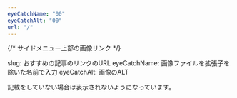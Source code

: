 ```yaml
---
eyeCatchName: "00"
eyeCatchAlt: "00"
url: "/"
---
```


{/* サイドメニュー上部の画像リンク */}

slug: おすすめの記事のリンクのURL
eyeCatchName: 画像ファイルを拡張子を除いた名前で入力
eyeCatchAlt: 画像のALT

記載をしていない場合は表示されないようになっています。